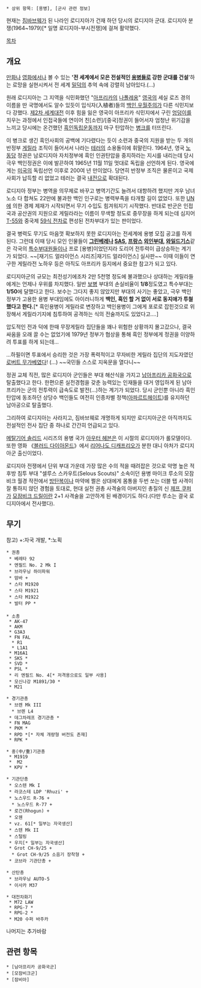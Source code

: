  * 상위 항목: [용병], [군사 관련 정보]

{{{#!html
<object width="480" height="385"><param name="movie" value="http://www.youtube.com/v/B0-wrng6Ru8?fs=1&amp;hl=ja_JP"></param><param name="allowFullScreen" value="true"></param><param name="allowscriptaccess" value="always"></param><embed src="http://www.youtube.com/v/B0-wrng6Ru8?fs=1&amp;hl=ja_JP" type="application/x-shockwave-flash" allowscriptaccess="always" allowfullscreen="true" width="480" height="385"></embed></object>}}}


현재는 [[짐바브웨]]가 된 나라인 로디지아가 건재 하던 당시의 로디지아 군대. 로디지아 분쟁(1964~1979)[* 일명 로디지아-부시전쟁]에 걸쳐 활약했다.

[[목차]]

== 개요 ==
[[만화]]나 [[영화]]에서나 볼 수 있는 ''''전 세계에서 모은 전설적인 [[용병]]들로 강한 군대를 건설''''하는 로망을 실현시켜서 전 세계 [[밀덕]]의 추억 속에 강렬히 남아있다.(…)

원래 로디지아는 그 지역을 식민화했던 "[[아프리카]]의 [[나폴레옹]]" [[영국]]의 세실 로즈 경의 이름을 딴 국명에서도 알수 있듯이 입식자(入植者)들의 [[백인 우월주의]]가 다른 식민지보다 강했다. [[제2차 세계대전]] 이후 힘을 잃은 영국이 아프리카 식민지에서 구린 [[엉덩이]]를 치우는 과정에서 인접국들에 연이어 친[소련]/[중국]정권이 들어서자 엄청난 위기감을 느끼고 당시에는 온건했던 [[흑인]]독립운동까지 마구 탄압하는 [[병크]]를 터뜨린다.

이 병크로 생긴 흑인사회의 공백에 기다렸다는 듯이 소련과 중국의 지원을 받는 두 개의 반정부 [[게릴라]] 조직이 들어서서 나라는 [[테러]]의 소용돌이에 휘말린다. 1964년, 영국 [[노동당]] 정권은 남로디지아 자치정부에 흑인 인권탄압을 중지하라는 지시를 내리는데 당시 극우 백인정권은 이에 발끈하여 1965년 11월 11일 멋대로 독립을 선언하게 된다. 영국에게는 [[미국]]의 독립선언 이후로 200여 년 만이었다. 당연히 반정부 조직은 물론이고 국제사회가 납득할 리 없었고 테러는 결국 [[내전]]으로 확대된다.

로디지아 정부는 병역을 의무제로 바꾸고 병역기간도 늘려서 대항하려 했지만 겨우 남녀노소 다 합쳐도 22만에 불과한 백인 인구로는 병력부족을 타개할 길이 없었다. 또한 [[UN]]에 의한 경제 제재가 시작되면서 무기 수입도 힘겨워지기 시작했다. 반대로 반군은 인접국과 공산권의 지원으로 게릴라라는 이름이 무색할 정도로 중무장을 하게 되는데 심지어 [[T-55]]와 중국제 [[59식 전차]]로 편성된 전차부대가 있는 판이었다. 

결국 병력도 무기도 마음껏 확보하지 못한 로디지아는 전세계에 용병 모집 공고를 하게 된다. 그런데 이때 당시 모인 인물들이 '''[[그린베레]]나 [[SAS]], [[프랑스]] [[외인부대]], [[와일드기스]]'''같은 각국의 [[특수부대]]원들이나 프로 [용병]이었던지라 도리어 전투력이 급상승하는 계기가 되었다. ~~[재기드 얼라이언스 시리즈|재기드 얼라이언스] 실사판~~ 이때 이들이 연구한 게릴라전 노하우 등은 아직도 아프리카 등지에서 중요한 참고가 되고 있다.

로디지아군의 규모는 최전성기에조차 2만 5천명 정도에 불과했으나 상대하는 게릴라들에게는 언제나 우위를 차지했다. 일반 [[보병]] 부대의 손실비율이 '''1/8'''정도였고 특수부대는 '''1/50'''에 달했다고 한다. 보수는 그다지 좋지 않았지만 부대의 사기는 좋았고, 극우 백인 정부가 고용한 용병 부대임에도 아이러니하게 '''백인, 흑인 할 거 없이 서로 동지애가 투철했다고 한다.'''[* 흑인용병이 게릴라로 변장하고 백인용병이 그에게 포로로 잡힌것으로 위장해서 게릴라기지에 침투하여 공격하는 식의 전술까지도 있었다고....]

압도적인 전과 덕에 한때 무장게릴라 집단들을 꽤나 위험한 상황까지 몰고갔으나, 결국 싸움을 오래 끌 수는 없었기에 1979년 정부가 협상을 통해 흑인 정부에게 정권을 이양하려 투표를 하게 되는데...

...하필이면 투표에서 승리한 것은 가장 폭력적이고 무자비한 게릴라 집단의 지도자였던 [[로버트 무가베]]였다! (…) ~~국민들 스스로 지옥문을 열다니~~

정권 교체 직전, 많은 로디지아 군인들은 부대 해산식을 가지고 [[남아프리카 공화국]]으로 탈출했다고 한다. 한편으론 실전경험을 갖춘 능력있는 인재들을 대거 영입하게 된 남아프리카는 군의 전투력이 급속도로 발전(…)하는 계기가 되었다. 당시 군인뿐 아니라 흑인탄압에 동조하던 상당수 백인들도 여전히 인종차별 정책([[아파르트헤이트]])를 유지하던 남아공으로 탈출했다.

그리하여 로디지아는 사라지고, 짐바브웨로 개명하게 되지만 로디지아군은 아직까지도 전설적인 전사 집단 중 하나로 간간히 언급되고 있다.

[[메탈기어 솔리드]] 시리즈의 용병 국가 [[아우터 헤븐]]은 이 시절의 로디지아가 롤모델이다. 또한 영화 《[[블러드 다이아몬드]]》에서 [[리어나도 디캐프리오]]가 분한 대니 아처가 로디지아군 출신이었다.

로디지아 전쟁에서 단위 부대 가운데 가장 많은 수의 적을 때려잡은 것으로 악명 높은 적후방 침투 부대 "셀루스 스카우트(Selous Scouts)" 소속이던 용병 마이크 루소의 모잠비크 월경 작전에서 [[방탄복]]이나 마약에 쩔은 상대에게 몸통을 두번 쏘는 더블 탭 사격이 잘 통하지 않던 경험을 토대로, 현대 실전 권총 사격술의 아버지인 총질의 신 [[제프 쿠퍼]]가 [[모잠비크 드릴]]이란 2+1 사격술을 고안하게 된 배경이기도 하다.(다만 루소는 결국 로디지아에서 전사했다).

== 무기 ==

참고) +:자국 개발, *:노획

 * 권총
  * 베레타 92
  * 엔필드 No. 2 Mk I
  * 브라우닝 하이파워
  * 맘바 +
  * 스타 M1920
  * 스타 M1921
  * 스타 M1922
  * 발터 PP *
 
 * 소총
  * AK-47
  * AKM
  * G3A3
  * FN FAL
   * R1
   * L1A1
  * M16A1
  * SKS *
  * SVD *
  * PSL *
  * 리 엔필드 No. 4[* 저격용으로도 일부 사용]
  * 모신나강 M1891/30 *
  * M21

 * 경기관총
  * 브렌 Mk III
   * 브렌 L4
  * 데그차레프 경기관총 *
  * FN MAG
  * PKM *
  * RPD *[* 자체 개량형 버전도 존재]
  * RPK *

 * 중(中/重)기관총
  * M1919
  *  M2
  * KPV *

 * 기관단총
  * 오스텐 Mk I
  * 라코스테 LDP 'Rhuzi' +
  * 노스우드 R-76 +
   * 노스우드 R-77 +
  * 로건(Rhogun) +
  * 오웬
  * vz. 61[* 일부는 자국생산]
  * 스텐 Mk II
  * 스털링
  * 우지[* 일부는 자국생산]
  * Grot CH-9/25 +
   * Grot CH-9/25 소음기 장착형 +
  * 코브라 기관단총 +

 * 산탄총
  * 브라우닝 AUTO-5
  * 이사카 M37

 * 대전차화기
  * M72 LAW
  * RPG-7 *
  * RPG-2 *
  * M20 수퍼 바주카

나머지는 추가바람

== 관련 항목 ==
 * [남아프리카 공화국군]
 * [모잠비크군]
 * [잠비아]
